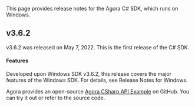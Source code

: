 <PlatformWrapper platform="windows-csharp">

This page provides release notes for the Agora <Vg k="VSDK" /> C# SDK, which runs on Windows.

## v3.6.2 

v3.6.2 was released on May 7, 2022. This is the first release of the <Vg k="VSDK" /> C# SDK.

#### Features

Developed upon <Vg k="VSDK" /> Windows SDK v3.6.2, this release covers the major features of the Windows SDK. For details, see <Link _blank to="../introduction/release-notes-cpp">Release Notes for Windows</Link>.

Agora provides an open-source [Agora CSharp API Example](https://github.com/AgoraIO/Agora-C_Sharp-SDK/tree/release/3.6.2/APIExample) on GitHub. You can try it out or refer to the source code.

</PlatformWrapper>